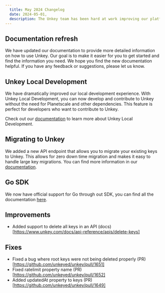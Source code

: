 ```yaml
---
  title: May 2024 Changelog
  date: 2024-05-01,
  description: The Unkey team has been hard at work improving our platform. Here are the latest updates for May 2024.
---
```


## Documentation refresh

We have updated our documentation to provide more detailed information on how to use Unkey. Our goal is to make it easier for you to get started and find the information you need. We hope you find the new documentation helpful. If you have any feedback or suggestions, please let us know.

## Unkey Local Development

We have dramatically improved our local development experience. With Unkey Local Development, you can now develop and contribute to Unkey without the need for Planetscale and other dependencies. This feature is perfect for developers who want to contribute to Unkey.

Check out our [documentation](https://www.unkey.com/docs/contributing/getting-started) to learn more about Unkey Local Development.

## Migrating to Unkey

We added a new API endpoint that allows you to migrate your existing keys to Unkey. This allows for zero down time migration and makes it easy to handle large key migrations. You can find more information in our [documentation](https://www.unkey.com/docs/migrations/keys).

## Go SDK

We now have official support for Go through out SDK, you can find all the documentation [here](https://www.unkey.com/docs/libraries/go/overview).

## Improvements

- Added support to delete all keys in an API (docs)[https://www.unkey.com/docs/api-reference/apis/delete-keys]

## Fixes

- Fixed a bug where root keys were not being deleted properly (PR)[https://github.com/unkeyed/unkey/pull/1651]
- Fixed ratelimit property name (PR)[https://github.com/unkeyed/unkey/pull/1652]
- Added updatedAt property to keys (PR)[https://github.com/unkeyed/unkey/pull/1649]
